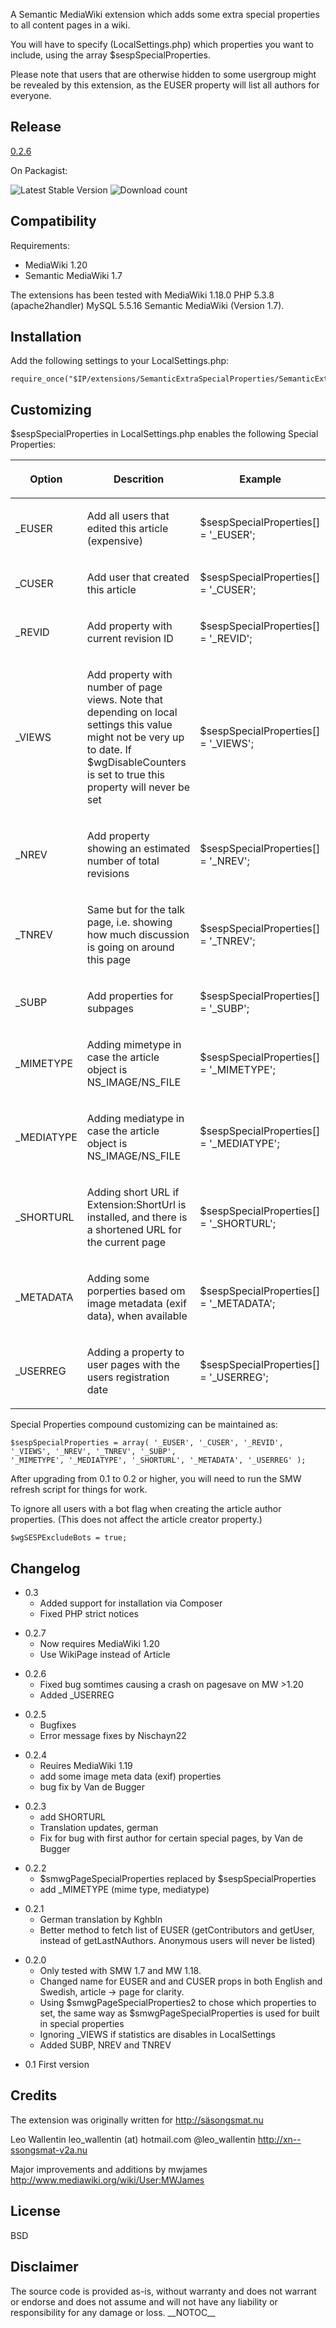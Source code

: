 A Semantic MediaWiki extension which adds some extra special properties to all
content pages in a wiki.

You will have to specify (LocalSettings.php) which properties you want to include,
using the array $sespSpecialProperties.

Please note that users that are otherwise hidden to some usergroup might be revealed
by this extension, as the EUSER property will list all authors for everyone.

== Release ==

[https://github.com/rotsee/Semantic-Extra-Special-Properties/tags 0.2.6]

On Packagist:

[[File:https://poser.pugx.org/mediawiki/semantic-extra-special-properties/version.png|link=https://packagist.org/packages/mediawiki/semantic-extra-special-properties|Latest Stable Version]]
[[File:https://poser.pugx.org/mediawiki/semantic-extra-special-properties/d/total.png|link=https://packagist.org/packages/mediawiki/semantic-extra-special-properties|Download count]]

== Compatibility ==

Requirements:

* MediaWiki 1.20
* Semantic MediaWiki 1.7

The extensions has been tested with MediaWiki 1.18.0 PHP 5.3.8 (apache2handler)
MySQL 5.5.16 Semantic MediaWiki (Version 1.7).

== Installation ==

Add the following settings to your LocalSettings.php:

<pre>
require_once("$IP/extensions/SemanticExtraSpecialProperties/SemanticExtraSpecialProperties.php");
</pre>

== Customizing ==

$sespSpecialProperties in LocalSettings.php enables the following Special Properties:

{|
! Option
! Descrition
! Example
|-
|_EUSER
|Add all users that edited this article (expensive)
|$sespSpecialProperties[] = '_EUSER';
|-
|_CUSER
|Add user that created this article
|$sespSpecialProperties[] = '_CUSER'; 
|-
|_REVID
|Add property with current revision ID
|$sespSpecialProperties[] = '_REVID'; 
|-
|_VIEWS
|Add property with number of page views. Note that depending on local settings this value might
not be very up to date. If $wgDisableCounters is set to true this property will never be set
|$sespSpecialProperties[] = '_VIEWS'; 
|-
|_NREV
|Add property showing an estimated number of total revisions
|$sespSpecialProperties[] = '_NREV';  
|-
|_TNREV
|Same but for the talk page, i.e. showing how much discussion is going on around this page
|$sespSpecialProperties[] = '_TNREV'; 
|-
|_SUBP
|Add properties for subpages
|$sespSpecialProperties[] = '_SUBP'; 
|-
|_MIMETYPE
|Adding mimetype in case the article object is NS_IMAGE/NS_FILE
|$sespSpecialProperties[] = '_MIMETYPE'; 
|-
|_MEDIATYPE
|Adding mediatype in case the article object is NS_IMAGE/NS_FILE
|$sespSpecialProperties[] = '_MEDIATYPE'; 
|-
|_SHORTURL
|Adding short URL if Extension:ShortUrl is installed, and there is a shortened URL for the current page
|$sespSpecialProperties[] = '_SHORTURL'; 
|-
|_METADATA
|Adding some porperties based om image metadata (exif data), when available
|$sespSpecialProperties[] = '_METADATA';
|-
|_USERREG
|Adding a property to user pages with the users registration date
|$sespSpecialProperties[] = '_USERREG';
|}

Special Properties compound customizing can be maintained as:
<pre>
$sespSpecialProperties = array( '_EUSER', '_CUSER', '_REVID', '_VIEWS', '_NREV', '_TNREV', '_SUBP',
'_MIMETYPE', '_MEDIATYPE', '_SHORTURL', '_METADATA', '_USERREG' );
</pre>

After upgrading from 0.1 to 0.2 or higher, you will need to run the SMW refresh script for things for work.

To ignore all users with a bot flag when creating the article author properties.
(This does not affect the article creator property.)

<pre>
$wgSESPExcludeBots = true;
</pre>

== Changelog ==

* 0.3
** Added support for installation via Composer
** Fixed PHP strict notices

* 0.2.7
** Now requires MediaWiki 1.20
** Use WikiPage instead of Article

* 0.2.6
** Fixed bug somtimes causing a crash on pagesave on MW >1.20 
** Added _USERREG 

* 0.2.5
** Bugfixes
** Error message fixes by Nischayn22 

* 0.2.4
** Reuires MediaWiki 1.19
** add some image meta data (exif) properties
** bug fix by Van de Bugger

* 0.2.3
** add SHORTURL
** Translation updates, german
** Fix for bug with first author for certain special pages, by Van de Bugger

* 0.2.2
** $smwgPageSpecialProperties replaced by $sespSpecialProperties
** add _MIMETYPE (mime type, mediatype)

*0.2.1
**German translation by Kghbln
**Better method to fetch list of EUSER (getContributors and getUser, instead of getLastNAuthors. Anonymous users will never be listed)

*0.2.0
**Only tested with SMW 1.7 and MW 1.18.
**Changed name for EUSER and and CUSER props in both English and Swedish, article -> page for clarity.
**Using $smwgPageSpecialProperties2 to chose which properties to set, the same way as $smwgPageSpecialProperties is used for built in special properties
**Ignoring _VIEWS if statistics are disables in LocalSettings
**Added SUBP, NREV and TNREV

*0.1 First version

== Credits ==
The extension was originally written for http://säsongsmat.nu

Leo Wallentin
leo_wallentin (at) hotmail.com
@leo_wallentin
http://xn--ssongsmat-v2a.nu

Major improvements and additions by mwjames
http://www.mediawiki.org/wiki/User:MWJames

== License ==
BSD 

== Disclaimer ==

The source code is provided as-is, without warranty and does not warrant or endorse and does not
assume and will not have any liability or responsibility for any damage or loss.
__NOTOC__
